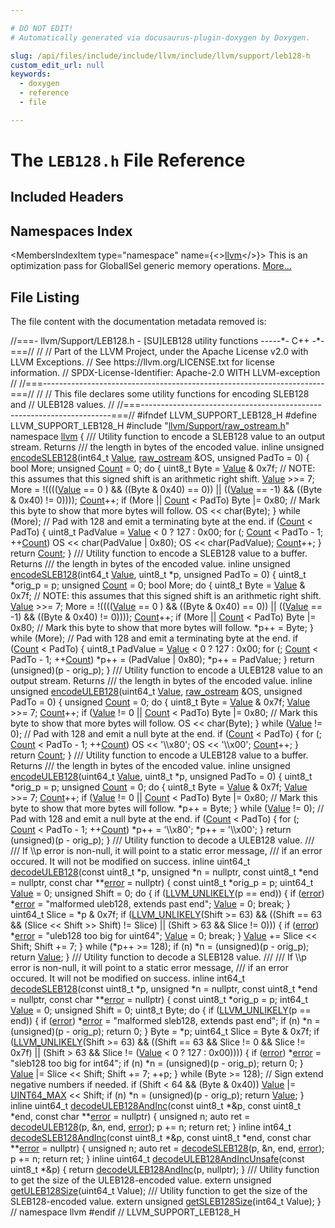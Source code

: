 ```yaml
---

# DO NOT EDIT!
# Automatically generated via docusaurus-plugin-doxygen by Doxygen.

slug: /api/files/include/include/llvm/include/llvm/support/leb128-h
custom_edit_url: null
keywords:
  - doxygen
  - reference
  - file

---
```





# The `LEB128.h` File Reference

<DoxygenPage pluginConfig={pluginConfig}>



## Included Headers

<IncludesList>
<IncludesListItem
  filePath="llvm/Support/raw_ostream.h"
  permalink="/docs/api/files/include/include/llvm/include/llvm/support/raw-ostream-h"
  isLocal="true" />
</IncludesList>

## Namespaces Index

<MembersIndex>

<MembersIndexItem
  type="namespace"
  name={<><a href="/docs/api/namespaces/llvm">llvm</a></>}>
This is an optimization pass for GlobalISel generic memory operations. <a href="/docs/api/namespaces/llvm/#details">More...</a>
</MembersIndexItem>

</MembersIndex>


## File Listing

The file content with the documentation metadata removed is:

<ProgramListing>

<Link id="l00001" /><CodeLine lineNumber="1"><Highlight kind="comment">//===- llvm/Support/LEB128.h - &#91;SU&#93;LEB128 utility functions -----&#42;- C++ -&#42;-===//</Highlight><Highlight kind="normal"></Highlight></CodeLine>
<Link id="l00002" /><CodeLine lineNumber="2"><Highlight kind="normal"></Highlight><Highlight kind="comment">//</Highlight><Highlight kind="normal"></Highlight></CodeLine>
<Link id="l00003" /><CodeLine lineNumber="3"><Highlight kind="normal"></Highlight><Highlight kind="comment">// Part of the LLVM Project, under the Apache License v2.0 with LLVM Exceptions.</Highlight><Highlight kind="normal"></Highlight></CodeLine>
<Link id="l00004" /><CodeLine lineNumber="4"><Highlight kind="normal"></Highlight><Highlight kind="comment">// See https://llvm.org/LICENSE.txt for license information.</Highlight><Highlight kind="normal"></Highlight></CodeLine>
<Link id="l00005" /><CodeLine lineNumber="5"><Highlight kind="normal"></Highlight><Highlight kind="comment">// SPDX-License-Identifier: Apache-2.0 WITH LLVM-exception</Highlight><Highlight kind="normal"></Highlight></CodeLine>
<Link id="l00006" /><CodeLine lineNumber="6"><Highlight kind="normal"></Highlight><Highlight kind="comment">//</Highlight><Highlight kind="normal"></Highlight></CodeLine>
<Link id="l00007" /><CodeLine lineNumber="7"><Highlight kind="normal"></Highlight><Highlight kind="comment">//===----------------------------------------------------------------------===//</Highlight><Highlight kind="normal"></Highlight></CodeLine>
<Link id="l00008" /><CodeLine lineNumber="8"><Highlight kind="normal"></Highlight><Highlight kind="comment">//</Highlight><Highlight kind="normal"></Highlight></CodeLine>
<Link id="l00009" /><CodeLine lineNumber="9"><Highlight kind="normal"></Highlight><Highlight kind="comment">// This file declares some utility functions for encoding SLEB128 and</Highlight><Highlight kind="normal"></Highlight></CodeLine>
<Link id="l00010" /><CodeLine lineNumber="10"><Highlight kind="normal"></Highlight><Highlight kind="comment">// ULEB128 values.</Highlight><Highlight kind="normal"></Highlight></CodeLine>
<Link id="l00011" /><CodeLine lineNumber="11"><Highlight kind="normal"></Highlight><Highlight kind="comment">//</Highlight><Highlight kind="normal"></Highlight></CodeLine>
<Link id="l00012" /><CodeLine lineNumber="12"><Highlight kind="normal"></Highlight><Highlight kind="comment">//===----------------------------------------------------------------------===//</Highlight><Highlight kind="normal"></Highlight></CodeLine>
<Link id="l00013" /><CodeLine lineNumber="13"><Highlight kind="normal"></Highlight></CodeLine>
<Link id="l00014" /><CodeLine lineNumber="14"><Highlight kind="normal"></Highlight><Highlight kind="preprocessor">#ifndef LLVM&#95;SUPPORT&#95;LEB128&#95;H</Highlight><Highlight kind="normal"></Highlight></CodeLine>
<Link id="l00015" /><CodeLine lineNumber="15"><Highlight kind="normal"></Highlight><Highlight kind="preprocessor">#define LLVM&#95;SUPPORT&#95;LEB128&#95;H</Highlight><Highlight kind="normal"></Highlight></CodeLine>
<Link id="l00016" /><CodeLine lineNumber="16"><Highlight kind="normal"></Highlight></CodeLine>
<Link id="l00017" /><CodeLine lineNumber="17"><Highlight kind="normal"></Highlight><Highlight kind="preprocessor">#include &quot;<a href="/docs/api/files/include/include/llvm/include/llvm/support/raw-ostream-h">llvm/Support/raw&#95;ostream.h</a>&quot;</Highlight><Highlight kind="normal"></Highlight></CodeLine>
<Link id="l00018" /><CodeLine lineNumber="18"><Highlight kind="normal"></Highlight></CodeLine>
<Link id="l00019" /><CodeLine lineNumber="19"><Highlight kind="normal"></Highlight><Highlight kind="keyword">namespace </Highlight><Highlight kind="normal"><a href="/docs/api/namespaces/llvm">llvm</a> &#123;</Highlight></CodeLine>
<Link id="l00020" /><CodeLine lineNumber="20"><Highlight kind="normal"></Highlight><Highlight kind="comment"></Highlight></CodeLine>
<Link id="l00021" /><CodeLine lineNumber="21"><Highlight kind="comment">/// Utility function to encode a SLEB128 value to an output stream. Returns</Highlight></CodeLine>
<Link id="l00022" /><CodeLine lineNumber="22"><Highlight kind="comment">/// the length in bytes of the encoded value.</Highlight><Highlight kind="normal"></Highlight></CodeLine>
<Link id="l00023" /><CodeLine lineNumber="23" lineLink="/docs/api/namespaces/llvm/#ac21006e81ffbbc79e8e51e44f7878053"><Highlight kind="normal"></Highlight><Highlight kind="keyword">inline</Highlight><Highlight kind="normal"> </Highlight><Highlight kind="keywordtype">unsigned</Highlight><Highlight kind="normal"> <a href="/docs/api/namespaces/llvm/#ac21006e81ffbbc79e8e51e44f7878053">encodeSLEB128</a>(int64&#95;t <a href="/docs/api/classes/llvm/value">Value</a>, <a href="/docs/api/classes/llvm/raw-ostream">raw&#95;ostream</a> &amp;OS,</Highlight></CodeLine>
<Link id="l00024" /><CodeLine lineNumber="24"><Highlight kind="normal">                              </Highlight><Highlight kind="keywordtype">unsigned</Highlight><Highlight kind="normal"> PadTo = 0) &#123;</Highlight></CodeLine>
<Link id="l00025" /><CodeLine lineNumber="25"><Highlight kind="normal">  </Highlight><Highlight kind="keywordtype">bool</Highlight><Highlight kind="normal"> More;</Highlight></CodeLine>
<Link id="l00026" /><CodeLine lineNumber="26"><Highlight kind="normal">  </Highlight><Highlight kind="keywordtype">unsigned</Highlight><Highlight kind="normal"> <a href="/docs/api/namespaces/llvm/#a845e08be4b0320d66901a66b0c0e9509">Count</a> = 0;</Highlight></CodeLine>
<Link id="l00027" /><CodeLine lineNumber="27"><Highlight kind="normal">  </Highlight><Highlight kind="keywordflow">do</Highlight><Highlight kind="normal"> &#123;</Highlight></CodeLine>
<Link id="l00028" /><CodeLine lineNumber="28"><Highlight kind="normal">    uint8&#95;t Byte = <a href="/docs/api/classes/llvm/value">Value</a> &amp; 0x7f;</Highlight></CodeLine>
<Link id="l00029" /><CodeLine lineNumber="29"><Highlight kind="normal">    </Highlight><Highlight kind="comment">// NOTE: this assumes that this signed shift is an arithmetic right shift.</Highlight><Highlight kind="normal"></Highlight></CodeLine>
<Link id="l00030" /><CodeLine lineNumber="30"><Highlight kind="normal">    <a href="/docs/api/classes/llvm/value">Value</a> &gt;&gt;= 7;</Highlight></CodeLine>
<Link id="l00031" /><CodeLine lineNumber="31"><Highlight kind="normal">    More = !((((<a href="/docs/api/classes/llvm/value">Value</a> == 0 ) &amp;&amp; ((Byte &amp; 0x40) == 0)) ||</Highlight></CodeLine>
<Link id="l00032" /><CodeLine lineNumber="32"><Highlight kind="normal">              ((<a href="/docs/api/classes/llvm/value">Value</a> == -1) &amp;&amp; ((Byte &amp; 0x40) != 0))));</Highlight></CodeLine>
<Link id="l00033" /><CodeLine lineNumber="33"><Highlight kind="normal">    <a href="/docs/api/namespaces/llvm/#a845e08be4b0320d66901a66b0c0e9509">Count</a>++;</Highlight></CodeLine>
<Link id="l00034" /><CodeLine lineNumber="34"><Highlight kind="normal">    </Highlight><Highlight kind="keywordflow">if</Highlight><Highlight kind="normal"> (More || <a href="/docs/api/namespaces/llvm/#a845e08be4b0320d66901a66b0c0e9509">Count</a> &lt; PadTo)</Highlight></CodeLine>
<Link id="l00035" /><CodeLine lineNumber="35"><Highlight kind="normal">      Byte |= 0x80; </Highlight><Highlight kind="comment">// Mark this byte to show that more bytes will follow.</Highlight><Highlight kind="normal"></Highlight></CodeLine>
<Link id="l00036" /><CodeLine lineNumber="36"><Highlight kind="normal">    OS &lt;&lt; char(Byte);</Highlight></CodeLine>
<Link id="l00037" /><CodeLine lineNumber="37"><Highlight kind="normal">  &#125; </Highlight><Highlight kind="keywordflow">while</Highlight><Highlight kind="normal"> (More);</Highlight></CodeLine>
<Link id="l00038" /><CodeLine lineNumber="38"><Highlight kind="normal"></Highlight></CodeLine>
<Link id="l00039" /><CodeLine lineNumber="39"><Highlight kind="normal">  </Highlight><Highlight kind="comment">// Pad with 128 and emit a terminating byte at the end.</Highlight><Highlight kind="normal"></Highlight></CodeLine>
<Link id="l00040" /><CodeLine lineNumber="40"><Highlight kind="normal">  </Highlight><Highlight kind="keywordflow">if</Highlight><Highlight kind="normal"> (<a href="/docs/api/namespaces/llvm/#a845e08be4b0320d66901a66b0c0e9509">Count</a> &lt; PadTo) &#123;</Highlight></CodeLine>
<Link id="l00041" /><CodeLine lineNumber="41"><Highlight kind="normal">    uint8&#95;t PadValue = <a href="/docs/api/classes/llvm/value">Value</a> &lt; 0 ? 127 : 0x00;</Highlight></CodeLine>
<Link id="l00042" /><CodeLine lineNumber="42"><Highlight kind="normal">    </Highlight><Highlight kind="keywordflow">for</Highlight><Highlight kind="normal"> (; <a href="/docs/api/namespaces/llvm/#a845e08be4b0320d66901a66b0c0e9509">Count</a> &lt; PadTo - 1; ++<a href="/docs/api/namespaces/llvm/#a845e08be4b0320d66901a66b0c0e9509">Count</a>)</Highlight></CodeLine>
<Link id="l00043" /><CodeLine lineNumber="43"><Highlight kind="normal">      OS &lt;&lt; </Highlight><Highlight kind="keywordtype">char</Highlight><Highlight kind="normal">(PadValue | 0x80);</Highlight></CodeLine>
<Link id="l00044" /><CodeLine lineNumber="44"><Highlight kind="normal">    OS &lt;&lt; char(PadValue);</Highlight></CodeLine>
<Link id="l00045" /><CodeLine lineNumber="45"><Highlight kind="normal">    <a href="/docs/api/namespaces/llvm/#a845e08be4b0320d66901a66b0c0e9509">Count</a>++;</Highlight></CodeLine>
<Link id="l00046" /><CodeLine lineNumber="46"><Highlight kind="normal">  &#125;</Highlight></CodeLine>
<Link id="l00047" /><CodeLine lineNumber="47"><Highlight kind="normal">  </Highlight><Highlight kind="keywordflow">return</Highlight><Highlight kind="normal"> <a href="/docs/api/namespaces/llvm/#a845e08be4b0320d66901a66b0c0e9509">Count</a>;</Highlight></CodeLine>
<Link id="l00048" /><CodeLine lineNumber="48"><Highlight kind="normal">&#125;</Highlight></CodeLine>
<Link id="l00049" /><CodeLine lineNumber="49"><Highlight kind="normal"></Highlight><Highlight kind="comment"></Highlight></CodeLine>
<Link id="l00050" /><CodeLine lineNumber="50"><Highlight kind="comment">/// Utility function to encode a SLEB128 value to a buffer. Returns</Highlight></CodeLine>
<Link id="l00051" /><CodeLine lineNumber="51"><Highlight kind="comment">/// the length in bytes of the encoded value.</Highlight><Highlight kind="normal"></Highlight></CodeLine>
<Link id="l00052" /><CodeLine lineNumber="52" lineLink="/docs/api/namespaces/llvm/#a514fd2b2833c1d6b911e3b628567fc3d"><Highlight kind="normal"></Highlight><Highlight kind="keyword">inline</Highlight><Highlight kind="normal"> </Highlight><Highlight kind="keywordtype">unsigned</Highlight><Highlight kind="normal"> <a href="/docs/api/namespaces/llvm/#ac21006e81ffbbc79e8e51e44f7878053">encodeSLEB128</a>(int64&#95;t <a href="/docs/api/classes/llvm/value">Value</a>, uint8&#95;t &#42;p, </Highlight><Highlight kind="keywordtype">unsigned</Highlight><Highlight kind="normal"> PadTo = 0) &#123;</Highlight></CodeLine>
<Link id="l00053" /><CodeLine lineNumber="53"><Highlight kind="normal">  uint8&#95;t &#42;orig&#95;p = p;</Highlight></CodeLine>
<Link id="l00054" /><CodeLine lineNumber="54"><Highlight kind="normal">  </Highlight><Highlight kind="keywordtype">unsigned</Highlight><Highlight kind="normal"> <a href="/docs/api/namespaces/llvm/#a845e08be4b0320d66901a66b0c0e9509">Count</a> = 0;</Highlight></CodeLine>
<Link id="l00055" /><CodeLine lineNumber="55"><Highlight kind="normal">  </Highlight><Highlight kind="keywordtype">bool</Highlight><Highlight kind="normal"> More;</Highlight></CodeLine>
<Link id="l00056" /><CodeLine lineNumber="56"><Highlight kind="normal">  </Highlight><Highlight kind="keywordflow">do</Highlight><Highlight kind="normal"> &#123;</Highlight></CodeLine>
<Link id="l00057" /><CodeLine lineNumber="57"><Highlight kind="normal">    uint8&#95;t Byte = <a href="/docs/api/classes/llvm/value">Value</a> &amp; 0x7f;</Highlight></CodeLine>
<Link id="l00058" /><CodeLine lineNumber="58"><Highlight kind="normal">    </Highlight><Highlight kind="comment">// NOTE: this assumes that this signed shift is an arithmetic right shift.</Highlight><Highlight kind="normal"></Highlight></CodeLine>
<Link id="l00059" /><CodeLine lineNumber="59"><Highlight kind="normal">    <a href="/docs/api/classes/llvm/value">Value</a> &gt;&gt;= 7;</Highlight></CodeLine>
<Link id="l00060" /><CodeLine lineNumber="60"><Highlight kind="normal">    More = !((((<a href="/docs/api/classes/llvm/value">Value</a> == 0 ) &amp;&amp; ((Byte &amp; 0x40) == 0)) ||</Highlight></CodeLine>
<Link id="l00061" /><CodeLine lineNumber="61"><Highlight kind="normal">              ((<a href="/docs/api/classes/llvm/value">Value</a> == -1) &amp;&amp; ((Byte &amp; 0x40) != 0))));</Highlight></CodeLine>
<Link id="l00062" /><CodeLine lineNumber="62"><Highlight kind="normal">    <a href="/docs/api/namespaces/llvm/#a845e08be4b0320d66901a66b0c0e9509">Count</a>++;</Highlight></CodeLine>
<Link id="l00063" /><CodeLine lineNumber="63"><Highlight kind="normal">    </Highlight><Highlight kind="keywordflow">if</Highlight><Highlight kind="normal"> (More || <a href="/docs/api/namespaces/llvm/#a845e08be4b0320d66901a66b0c0e9509">Count</a> &lt; PadTo)</Highlight></CodeLine>
<Link id="l00064" /><CodeLine lineNumber="64"><Highlight kind="normal">      Byte |= 0x80; </Highlight><Highlight kind="comment">// Mark this byte to show that more bytes will follow.</Highlight><Highlight kind="normal"></Highlight></CodeLine>
<Link id="l00065" /><CodeLine lineNumber="65"><Highlight kind="normal">    &#42;p++ = Byte;</Highlight></CodeLine>
<Link id="l00066" /><CodeLine lineNumber="66"><Highlight kind="normal">  &#125; </Highlight><Highlight kind="keywordflow">while</Highlight><Highlight kind="normal"> (More);</Highlight></CodeLine>
<Link id="l00067" /><CodeLine lineNumber="67"><Highlight kind="normal"></Highlight></CodeLine>
<Link id="l00068" /><CodeLine lineNumber="68"><Highlight kind="normal">  </Highlight><Highlight kind="comment">// Pad with 128 and emit a terminating byte at the end.</Highlight><Highlight kind="normal"></Highlight></CodeLine>
<Link id="l00069" /><CodeLine lineNumber="69"><Highlight kind="normal">  </Highlight><Highlight kind="keywordflow">if</Highlight><Highlight kind="normal"> (<a href="/docs/api/namespaces/llvm/#a845e08be4b0320d66901a66b0c0e9509">Count</a> &lt; PadTo) &#123;</Highlight></CodeLine>
<Link id="l00070" /><CodeLine lineNumber="70"><Highlight kind="normal">    uint8&#95;t PadValue = <a href="/docs/api/classes/llvm/value">Value</a> &lt; 0 ? 127 : 0x00;</Highlight></CodeLine>
<Link id="l00071" /><CodeLine lineNumber="71"><Highlight kind="normal">    </Highlight><Highlight kind="keywordflow">for</Highlight><Highlight kind="normal"> (; <a href="/docs/api/namespaces/llvm/#a845e08be4b0320d66901a66b0c0e9509">Count</a> &lt; PadTo - 1; ++<a href="/docs/api/namespaces/llvm/#a845e08be4b0320d66901a66b0c0e9509">Count</a>)</Highlight></CodeLine>
<Link id="l00072" /><CodeLine lineNumber="72"><Highlight kind="normal">      &#42;p++ = (PadValue | 0x80);</Highlight></CodeLine>
<Link id="l00073" /><CodeLine lineNumber="73"><Highlight kind="normal">    &#42;p++ = PadValue;</Highlight></CodeLine>
<Link id="l00074" /><CodeLine lineNumber="74"><Highlight kind="normal">  &#125;</Highlight></CodeLine>
<Link id="l00075" /><CodeLine lineNumber="75"><Highlight kind="normal">  </Highlight><Highlight kind="keywordflow">return</Highlight><Highlight kind="normal"> (</Highlight><Highlight kind="keywordtype">unsigned</Highlight><Highlight kind="normal">)(p - orig&#95;p);</Highlight></CodeLine>
<Link id="l00076" /><CodeLine lineNumber="76"><Highlight kind="normal">&#125;</Highlight></CodeLine>
<Link id="l00077" /><CodeLine lineNumber="77"><Highlight kind="normal"></Highlight><Highlight kind="comment"></Highlight></CodeLine>
<Link id="l00078" /><CodeLine lineNumber="78"><Highlight kind="comment">/// Utility function to encode a ULEB128 value to an output stream. Returns</Highlight></CodeLine>
<Link id="l00079" /><CodeLine lineNumber="79"><Highlight kind="comment">/// the length in bytes of the encoded value.</Highlight><Highlight kind="normal"></Highlight></CodeLine>
<Link id="l00080" /><CodeLine lineNumber="80" lineLink="/docs/api/namespaces/llvm/#ad0f8c0e82cde3bb0849fc59e3510f05a"><Highlight kind="normal"></Highlight><Highlight kind="keyword">inline</Highlight><Highlight kind="normal"> </Highlight><Highlight kind="keywordtype">unsigned</Highlight><Highlight kind="normal"> <a href="/docs/api/namespaces/llvm/#ad0f8c0e82cde3bb0849fc59e3510f05a">encodeULEB128</a>(uint64&#95;t <a href="/docs/api/classes/llvm/value">Value</a>, <a href="/docs/api/classes/llvm/raw-ostream">raw&#95;ostream</a> &amp;OS,</Highlight></CodeLine>
<Link id="l00081" /><CodeLine lineNumber="81"><Highlight kind="normal">                              </Highlight><Highlight kind="keywordtype">unsigned</Highlight><Highlight kind="normal"> PadTo = 0) &#123;</Highlight></CodeLine>
<Link id="l00082" /><CodeLine lineNumber="82"><Highlight kind="normal">  </Highlight><Highlight kind="keywordtype">unsigned</Highlight><Highlight kind="normal"> <a href="/docs/api/namespaces/llvm/#a845e08be4b0320d66901a66b0c0e9509">Count</a> = 0;</Highlight></CodeLine>
<Link id="l00083" /><CodeLine lineNumber="83"><Highlight kind="normal">  </Highlight><Highlight kind="keywordflow">do</Highlight><Highlight kind="normal"> &#123;</Highlight></CodeLine>
<Link id="l00084" /><CodeLine lineNumber="84"><Highlight kind="normal">    uint8&#95;t Byte = <a href="/docs/api/classes/llvm/value">Value</a> &amp; 0x7f;</Highlight></CodeLine>
<Link id="l00085" /><CodeLine lineNumber="85"><Highlight kind="normal">    <a href="/docs/api/classes/llvm/value">Value</a> &gt;&gt;= 7;</Highlight></CodeLine>
<Link id="l00086" /><CodeLine lineNumber="86"><Highlight kind="normal">    <a href="/docs/api/namespaces/llvm/#a845e08be4b0320d66901a66b0c0e9509">Count</a>++;</Highlight></CodeLine>
<Link id="l00087" /><CodeLine lineNumber="87"><Highlight kind="normal">    </Highlight><Highlight kind="keywordflow">if</Highlight><Highlight kind="normal"> (<a href="/docs/api/classes/llvm/value">Value</a> != 0 || <a href="/docs/api/namespaces/llvm/#a845e08be4b0320d66901a66b0c0e9509">Count</a> &lt; PadTo)</Highlight></CodeLine>
<Link id="l00088" /><CodeLine lineNumber="88"><Highlight kind="normal">      Byte |= 0x80; </Highlight><Highlight kind="comment">// Mark this byte to show that more bytes will follow.</Highlight><Highlight kind="normal"></Highlight></CodeLine>
<Link id="l00089" /><CodeLine lineNumber="89"><Highlight kind="normal">    OS &lt;&lt; char(Byte);</Highlight></CodeLine>
<Link id="l00090" /><CodeLine lineNumber="90"><Highlight kind="normal">  &#125; </Highlight><Highlight kind="keywordflow">while</Highlight><Highlight kind="normal"> (<a href="/docs/api/classes/llvm/value">Value</a> != 0);</Highlight></CodeLine>
<Link id="l00091" /><CodeLine lineNumber="91"><Highlight kind="normal"></Highlight></CodeLine>
<Link id="l00092" /><CodeLine lineNumber="92"><Highlight kind="normal">  </Highlight><Highlight kind="comment">// Pad with 128 and emit a null byte at the end.</Highlight><Highlight kind="normal"></Highlight></CodeLine>
<Link id="l00093" /><CodeLine lineNumber="93"><Highlight kind="normal">  </Highlight><Highlight kind="keywordflow">if</Highlight><Highlight kind="normal"> (<a href="/docs/api/namespaces/llvm/#a845e08be4b0320d66901a66b0c0e9509">Count</a> &lt; PadTo) &#123;</Highlight></CodeLine>
<Link id="l00094" /><CodeLine lineNumber="94"><Highlight kind="normal">    </Highlight><Highlight kind="keywordflow">for</Highlight><Highlight kind="normal"> (; <a href="/docs/api/namespaces/llvm/#a845e08be4b0320d66901a66b0c0e9509">Count</a> &lt; PadTo - 1; ++<a href="/docs/api/namespaces/llvm/#a845e08be4b0320d66901a66b0c0e9509">Count</a>)</Highlight></CodeLine>
<Link id="l00095" /><CodeLine lineNumber="95"><Highlight kind="normal">      OS &lt;&lt; </Highlight><Highlight kind="stringliteral">&#39;\\x80&#39;</Highlight><Highlight kind="normal">;</Highlight></CodeLine>
<Link id="l00096" /><CodeLine lineNumber="96"><Highlight kind="normal">    OS &lt;&lt; </Highlight><Highlight kind="stringliteral">&#39;\\x00&#39;</Highlight><Highlight kind="normal">;</Highlight></CodeLine>
<Link id="l00097" /><CodeLine lineNumber="97"><Highlight kind="normal">    <a href="/docs/api/namespaces/llvm/#a845e08be4b0320d66901a66b0c0e9509">Count</a>++;</Highlight></CodeLine>
<Link id="l00098" /><CodeLine lineNumber="98"><Highlight kind="normal">  &#125;</Highlight></CodeLine>
<Link id="l00099" /><CodeLine lineNumber="99"><Highlight kind="normal">  </Highlight><Highlight kind="keywordflow">return</Highlight><Highlight kind="normal"> <a href="/docs/api/namespaces/llvm/#a845e08be4b0320d66901a66b0c0e9509">Count</a>;</Highlight></CodeLine>
<Link id="l00100" /><CodeLine lineNumber="100"><Highlight kind="normal">&#125;</Highlight></CodeLine>
<Link id="l00101" /><CodeLine lineNumber="101"><Highlight kind="normal"></Highlight><Highlight kind="comment"></Highlight></CodeLine>
<Link id="l00102" /><CodeLine lineNumber="102"><Highlight kind="comment">/// Utility function to encode a ULEB128 value to a buffer. Returns</Highlight></CodeLine>
<Link id="l00103" /><CodeLine lineNumber="103"><Highlight kind="comment">/// the length in bytes of the encoded value.</Highlight><Highlight kind="normal"></Highlight></CodeLine>
<Link id="l00104" /><CodeLine lineNumber="104" lineLink="/docs/api/namespaces/llvm/#a612b4b3d4981630c124259c3b6d78903"><Highlight kind="normal"></Highlight><Highlight kind="keyword">inline</Highlight><Highlight kind="normal"> </Highlight><Highlight kind="keywordtype">unsigned</Highlight><Highlight kind="normal"> <a href="/docs/api/namespaces/llvm/#ad0f8c0e82cde3bb0849fc59e3510f05a">encodeULEB128</a>(uint64&#95;t <a href="/docs/api/classes/llvm/value">Value</a>, uint8&#95;t &#42;p,</Highlight></CodeLine>
<Link id="l00105" /><CodeLine lineNumber="105"><Highlight kind="normal">                              </Highlight><Highlight kind="keywordtype">unsigned</Highlight><Highlight kind="normal"> PadTo = 0) &#123;</Highlight></CodeLine>
<Link id="l00106" /><CodeLine lineNumber="106"><Highlight kind="normal">  uint8&#95;t &#42;orig&#95;p = p;</Highlight></CodeLine>
<Link id="l00107" /><CodeLine lineNumber="107"><Highlight kind="normal">  </Highlight><Highlight kind="keywordtype">unsigned</Highlight><Highlight kind="normal"> <a href="/docs/api/namespaces/llvm/#a845e08be4b0320d66901a66b0c0e9509">Count</a> = 0;</Highlight></CodeLine>
<Link id="l00108" /><CodeLine lineNumber="108"><Highlight kind="normal">  </Highlight><Highlight kind="keywordflow">do</Highlight><Highlight kind="normal"> &#123;</Highlight></CodeLine>
<Link id="l00109" /><CodeLine lineNumber="109"><Highlight kind="normal">    uint8&#95;t Byte = <a href="/docs/api/classes/llvm/value">Value</a> &amp; 0x7f;</Highlight></CodeLine>
<Link id="l00110" /><CodeLine lineNumber="110"><Highlight kind="normal">    <a href="/docs/api/classes/llvm/value">Value</a> &gt;&gt;= 7;</Highlight></CodeLine>
<Link id="l00111" /><CodeLine lineNumber="111"><Highlight kind="normal">    <a href="/docs/api/namespaces/llvm/#a845e08be4b0320d66901a66b0c0e9509">Count</a>++;</Highlight></CodeLine>
<Link id="l00112" /><CodeLine lineNumber="112"><Highlight kind="normal">    </Highlight><Highlight kind="keywordflow">if</Highlight><Highlight kind="normal"> (<a href="/docs/api/classes/llvm/value">Value</a> != 0 || <a href="/docs/api/namespaces/llvm/#a845e08be4b0320d66901a66b0c0e9509">Count</a> &lt; PadTo)</Highlight></CodeLine>
<Link id="l00113" /><CodeLine lineNumber="113"><Highlight kind="normal">      Byte |= 0x80; </Highlight><Highlight kind="comment">// Mark this byte to show that more bytes will follow.</Highlight><Highlight kind="normal"></Highlight></CodeLine>
<Link id="l00114" /><CodeLine lineNumber="114"><Highlight kind="normal">    &#42;p++ = Byte;</Highlight></CodeLine>
<Link id="l00115" /><CodeLine lineNumber="115"><Highlight kind="normal">  &#125; </Highlight><Highlight kind="keywordflow">while</Highlight><Highlight kind="normal"> (<a href="/docs/api/classes/llvm/value">Value</a> != 0);</Highlight></CodeLine>
<Link id="l00116" /><CodeLine lineNumber="116"><Highlight kind="normal"></Highlight></CodeLine>
<Link id="l00117" /><CodeLine lineNumber="117"><Highlight kind="normal">  </Highlight><Highlight kind="comment">// Pad with 128 and emit a null byte at the end.</Highlight><Highlight kind="normal"></Highlight></CodeLine>
<Link id="l00118" /><CodeLine lineNumber="118"><Highlight kind="normal">  </Highlight><Highlight kind="keywordflow">if</Highlight><Highlight kind="normal"> (<a href="/docs/api/namespaces/llvm/#a845e08be4b0320d66901a66b0c0e9509">Count</a> &lt; PadTo) &#123;</Highlight></CodeLine>
<Link id="l00119" /><CodeLine lineNumber="119"><Highlight kind="normal">    </Highlight><Highlight kind="keywordflow">for</Highlight><Highlight kind="normal"> (; <a href="/docs/api/namespaces/llvm/#a845e08be4b0320d66901a66b0c0e9509">Count</a> &lt; PadTo - 1; ++<a href="/docs/api/namespaces/llvm/#a845e08be4b0320d66901a66b0c0e9509">Count</a>)</Highlight></CodeLine>
<Link id="l00120" /><CodeLine lineNumber="120"><Highlight kind="normal">      &#42;p++ = </Highlight><Highlight kind="stringliteral">&#39;\\x80&#39;</Highlight><Highlight kind="normal">;</Highlight></CodeLine>
<Link id="l00121" /><CodeLine lineNumber="121"><Highlight kind="normal">    &#42;p++ = </Highlight><Highlight kind="stringliteral">&#39;\\x00&#39;</Highlight><Highlight kind="normal">;</Highlight></CodeLine>
<Link id="l00122" /><CodeLine lineNumber="122"><Highlight kind="normal">  &#125;</Highlight></CodeLine>
<Link id="l00123" /><CodeLine lineNumber="123"><Highlight kind="normal"></Highlight></CodeLine>
<Link id="l00124" /><CodeLine lineNumber="124"><Highlight kind="normal">  </Highlight><Highlight kind="keywordflow">return</Highlight><Highlight kind="normal"> (</Highlight><Highlight kind="keywordtype">unsigned</Highlight><Highlight kind="normal">)(p - orig&#95;p);</Highlight></CodeLine>
<Link id="l00125" /><CodeLine lineNumber="125"><Highlight kind="normal">&#125;</Highlight></CodeLine>
<Link id="l00126" /><CodeLine lineNumber="126"><Highlight kind="normal"></Highlight><Highlight kind="comment"></Highlight></CodeLine>
<Link id="l00127" /><CodeLine lineNumber="127"><Highlight kind="comment">/// Utility function to decode a ULEB128 value.</Highlight></CodeLine>
<Link id="l00128" /><CodeLine lineNumber="128"><Highlight kind="comment">///</Highlight></CodeLine>
<Link id="l00129" /><CodeLine lineNumber="129"><Highlight kind="comment">/// If \\p error is non-null, it will point to a static error message,</Highlight></CodeLine>
<Link id="l00130" /><CodeLine lineNumber="130"><Highlight kind="comment">/// if an error occured. It will not be modified on success.</Highlight><Highlight kind="normal"></Highlight></CodeLine>
<Link id="l00131" /><CodeLine lineNumber="131" lineLink="/docs/api/namespaces/llvm/#a3720bbfe79232f7792ab4b969dfbeed0"><Highlight kind="normal"></Highlight><Highlight kind="keyword">inline</Highlight><Highlight kind="normal"> uint64&#95;t <a href="/docs/api/namespaces/llvm/#a3720bbfe79232f7792ab4b969dfbeed0">decodeULEB128</a>(</Highlight><Highlight kind="keyword">const</Highlight><Highlight kind="normal"> uint8&#95;t &#42;p, </Highlight><Highlight kind="keywordtype">unsigned</Highlight><Highlight kind="normal"> &#42;n = </Highlight><Highlight kind="keyword">nullptr</Highlight><Highlight kind="normal">,</Highlight></CodeLine>
<Link id="l00132" /><CodeLine lineNumber="132"><Highlight kind="normal">                              </Highlight><Highlight kind="keyword">const</Highlight><Highlight kind="normal"> uint8&#95;t &#42;end = </Highlight><Highlight kind="keyword">nullptr</Highlight><Highlight kind="normal">,</Highlight></CodeLine>
<Link id="l00133" /><CodeLine lineNumber="133"><Highlight kind="normal">                              </Highlight><Highlight kind="keyword">const</Highlight><Highlight kind="normal"> </Highlight><Highlight kind="keywordtype">char</Highlight><Highlight kind="normal"> &#42;&#42;<a href="/docs/api/files/lib/lib/debuginfo/lib/debuginfo/codeview/symbolrecordmapping-cpp/#a9cdf893c7d17e47fa1ed8bebf92a5da4">error</a> = </Highlight><Highlight kind="keyword">nullptr</Highlight><Highlight kind="normal">) &#123;</Highlight></CodeLine>
<Link id="l00134" /><CodeLine lineNumber="134"><Highlight kind="normal">  </Highlight><Highlight kind="keyword">const</Highlight><Highlight kind="normal"> uint8&#95;t &#42;orig&#95;p = p;</Highlight></CodeLine>
<Link id="l00135" /><CodeLine lineNumber="135"><Highlight kind="normal">  uint64&#95;t <a href="/docs/api/classes/llvm/value">Value</a> = 0;</Highlight></CodeLine>
<Link id="l00136" /><CodeLine lineNumber="136"><Highlight kind="normal">  </Highlight><Highlight kind="keywordtype">unsigned</Highlight><Highlight kind="normal"> Shift = 0;</Highlight></CodeLine>
<Link id="l00137" /><CodeLine lineNumber="137"><Highlight kind="normal">  </Highlight><Highlight kind="keywordflow">do</Highlight><Highlight kind="normal"> &#123;</Highlight></CodeLine>
<Link id="l00138" /><CodeLine lineNumber="138"><Highlight kind="normal">    </Highlight><Highlight kind="keywordflow">if</Highlight><Highlight kind="normal"> (<a href="/docs/api/files/include/include/llvm/include/llvm/support/compiler-h/#a104cae72182bec0ab951e3faea6ce509">LLVM&#95;UNLIKELY</a>(p == end)) &#123;</Highlight></CodeLine>
<Link id="l00139" /><CodeLine lineNumber="139"><Highlight kind="normal">      </Highlight><Highlight kind="keywordflow">if</Highlight><Highlight kind="normal"> (<a href="/docs/api/files/lib/lib/debuginfo/lib/debuginfo/codeview/symbolrecordmapping-cpp/#a9cdf893c7d17e47fa1ed8bebf92a5da4">error</a>)</Highlight></CodeLine>
<Link id="l00140" /><CodeLine lineNumber="140"><Highlight kind="normal">        &#42;<a href="/docs/api/files/lib/lib/debuginfo/lib/debuginfo/codeview/symbolrecordmapping-cpp/#a9cdf893c7d17e47fa1ed8bebf92a5da4">error</a> = </Highlight><Highlight kind="stringliteral">&quot;malformed uleb128, extends past end&quot;</Highlight><Highlight kind="normal">;</Highlight></CodeLine>
<Link id="l00141" /><CodeLine lineNumber="141"><Highlight kind="normal">      <a href="/docs/api/classes/llvm/value">Value</a> = 0;</Highlight></CodeLine>
<Link id="l00142" /><CodeLine lineNumber="142"><Highlight kind="normal">      </Highlight><Highlight kind="keywordflow">break</Highlight><Highlight kind="normal">;</Highlight></CodeLine>
<Link id="l00143" /><CodeLine lineNumber="143"><Highlight kind="normal">    &#125;</Highlight></CodeLine>
<Link id="l00144" /><CodeLine lineNumber="144"><Highlight kind="normal">    uint64&#95;t Slice = &#42;p &amp; 0x7f;</Highlight></CodeLine>
<Link id="l00145" /><CodeLine lineNumber="145"><Highlight kind="normal">    </Highlight><Highlight kind="keywordflow">if</Highlight><Highlight kind="normal"> (<a href="/docs/api/files/include/include/llvm/include/llvm/support/compiler-h/#a104cae72182bec0ab951e3faea6ce509">LLVM&#95;UNLIKELY</a>(Shift &gt;= 63) &amp;&amp;</Highlight></CodeLine>
<Link id="l00146" /><CodeLine lineNumber="146"><Highlight kind="normal">        ((Shift == 63 &amp;&amp; (Slice &lt;&lt; Shift &gt;&gt; Shift) != Slice) ||</Highlight></CodeLine>
<Link id="l00147" /><CodeLine lineNumber="147"><Highlight kind="normal">         (Shift &gt; 63 &amp;&amp; Slice != 0))) &#123;</Highlight></CodeLine>
<Link id="l00148" /><CodeLine lineNumber="148"><Highlight kind="normal">      </Highlight><Highlight kind="keywordflow">if</Highlight><Highlight kind="normal"> (<a href="/docs/api/files/lib/lib/debuginfo/lib/debuginfo/codeview/symbolrecordmapping-cpp/#a9cdf893c7d17e47fa1ed8bebf92a5da4">error</a>)</Highlight></CodeLine>
<Link id="l00149" /><CodeLine lineNumber="149"><Highlight kind="normal">        &#42;<a href="/docs/api/files/lib/lib/debuginfo/lib/debuginfo/codeview/symbolrecordmapping-cpp/#a9cdf893c7d17e47fa1ed8bebf92a5da4">error</a> = </Highlight><Highlight kind="stringliteral">&quot;uleb128 too big for uint64&quot;</Highlight><Highlight kind="normal">;</Highlight></CodeLine>
<Link id="l00150" /><CodeLine lineNumber="150"><Highlight kind="normal">      <a href="/docs/api/classes/llvm/value">Value</a> = 0;</Highlight></CodeLine>
<Link id="l00151" /><CodeLine lineNumber="151"><Highlight kind="normal">      </Highlight><Highlight kind="keywordflow">break</Highlight><Highlight kind="normal">;</Highlight></CodeLine>
<Link id="l00152" /><CodeLine lineNumber="152"><Highlight kind="normal">    &#125;</Highlight></CodeLine>
<Link id="l00153" /><CodeLine lineNumber="153"><Highlight kind="normal">    <a href="/docs/api/classes/llvm/value">Value</a> += Slice &lt;&lt; Shift;</Highlight></CodeLine>
<Link id="l00154" /><CodeLine lineNumber="154"><Highlight kind="normal">    Shift += 7;</Highlight></CodeLine>
<Link id="l00155" /><CodeLine lineNumber="155"><Highlight kind="normal">  &#125; </Highlight><Highlight kind="keywordflow">while</Highlight><Highlight kind="normal"> (&#42;p++ &gt;= 128);</Highlight></CodeLine>
<Link id="l00156" /><CodeLine lineNumber="156"><Highlight kind="normal">  </Highlight><Highlight kind="keywordflow">if</Highlight><Highlight kind="normal"> (n)</Highlight></CodeLine>
<Link id="l00157" /><CodeLine lineNumber="157"><Highlight kind="normal">    &#42;n = (unsigned)(p - orig&#95;p);</Highlight></CodeLine>
<Link id="l00158" /><CodeLine lineNumber="158"><Highlight kind="normal">  </Highlight><Highlight kind="keywordflow">return</Highlight><Highlight kind="normal"> <a href="/docs/api/classes/llvm/value">Value</a>;</Highlight></CodeLine>
<Link id="l00159" /><CodeLine lineNumber="159"><Highlight kind="normal">&#125;</Highlight></CodeLine>
<Link id="l00160" /><CodeLine lineNumber="160"><Highlight kind="normal"></Highlight><Highlight kind="comment"></Highlight></CodeLine>
<Link id="l00161" /><CodeLine lineNumber="161"><Highlight kind="comment">/// Utility function to decode a SLEB128 value.</Highlight></CodeLine>
<Link id="l00162" /><CodeLine lineNumber="162"><Highlight kind="comment">///</Highlight></CodeLine>
<Link id="l00163" /><CodeLine lineNumber="163"><Highlight kind="comment">/// If \\p error is non-null, it will point to a static error message,</Highlight></CodeLine>
<Link id="l00164" /><CodeLine lineNumber="164"><Highlight kind="comment">/// if an error occured. It will not be modified on success.</Highlight><Highlight kind="normal"></Highlight></CodeLine>
<Link id="l00165" /><CodeLine lineNumber="165" lineLink="/docs/api/namespaces/llvm/#a405b6cecd013148b4b443dd37854b4c4"><Highlight kind="normal"></Highlight><Highlight kind="keyword">inline</Highlight><Highlight kind="normal"> int64&#95;t <a href="/docs/api/namespaces/llvm/#a405b6cecd013148b4b443dd37854b4c4">decodeSLEB128</a>(</Highlight><Highlight kind="keyword">const</Highlight><Highlight kind="normal"> uint8&#95;t &#42;p, </Highlight><Highlight kind="keywordtype">unsigned</Highlight><Highlight kind="normal"> &#42;n = </Highlight><Highlight kind="keyword">nullptr</Highlight><Highlight kind="normal">,</Highlight></CodeLine>
<Link id="l00166" /><CodeLine lineNumber="166"><Highlight kind="normal">                             </Highlight><Highlight kind="keyword">const</Highlight><Highlight kind="normal"> uint8&#95;t &#42;end = </Highlight><Highlight kind="keyword">nullptr</Highlight><Highlight kind="normal">,</Highlight></CodeLine>
<Link id="l00167" /><CodeLine lineNumber="167"><Highlight kind="normal">                             </Highlight><Highlight kind="keyword">const</Highlight><Highlight kind="normal"> </Highlight><Highlight kind="keywordtype">char</Highlight><Highlight kind="normal"> &#42;&#42;<a href="/docs/api/files/lib/lib/debuginfo/lib/debuginfo/codeview/symbolrecordmapping-cpp/#a9cdf893c7d17e47fa1ed8bebf92a5da4">error</a> = </Highlight><Highlight kind="keyword">nullptr</Highlight><Highlight kind="normal">) &#123;</Highlight></CodeLine>
<Link id="l00168" /><CodeLine lineNumber="168"><Highlight kind="normal">  </Highlight><Highlight kind="keyword">const</Highlight><Highlight kind="normal"> uint8&#95;t &#42;orig&#95;p = p;</Highlight></CodeLine>
<Link id="l00169" /><CodeLine lineNumber="169"><Highlight kind="normal">  int64&#95;t <a href="/docs/api/classes/llvm/value">Value</a> = 0;</Highlight></CodeLine>
<Link id="l00170" /><CodeLine lineNumber="170"><Highlight kind="normal">  </Highlight><Highlight kind="keywordtype">unsigned</Highlight><Highlight kind="normal"> Shift = 0;</Highlight></CodeLine>
<Link id="l00171" /><CodeLine lineNumber="171"><Highlight kind="normal">  uint8&#95;t Byte;</Highlight></CodeLine>
<Link id="l00172" /><CodeLine lineNumber="172"><Highlight kind="normal">  </Highlight><Highlight kind="keywordflow">do</Highlight><Highlight kind="normal"> &#123;</Highlight></CodeLine>
<Link id="l00173" /><CodeLine lineNumber="173"><Highlight kind="normal">    </Highlight><Highlight kind="keywordflow">if</Highlight><Highlight kind="normal"> (<a href="/docs/api/files/include/include/llvm/include/llvm/support/compiler-h/#a104cae72182bec0ab951e3faea6ce509">LLVM&#95;UNLIKELY</a>(p == end)) &#123;</Highlight></CodeLine>
<Link id="l00174" /><CodeLine lineNumber="174"><Highlight kind="normal">      </Highlight><Highlight kind="keywordflow">if</Highlight><Highlight kind="normal"> (<a href="/docs/api/files/lib/lib/debuginfo/lib/debuginfo/codeview/symbolrecordmapping-cpp/#a9cdf893c7d17e47fa1ed8bebf92a5da4">error</a>)</Highlight></CodeLine>
<Link id="l00175" /><CodeLine lineNumber="175"><Highlight kind="normal">        &#42;<a href="/docs/api/files/lib/lib/debuginfo/lib/debuginfo/codeview/symbolrecordmapping-cpp/#a9cdf893c7d17e47fa1ed8bebf92a5da4">error</a> = </Highlight><Highlight kind="stringliteral">&quot;malformed sleb128, extends past end&quot;</Highlight><Highlight kind="normal">;</Highlight></CodeLine>
<Link id="l00176" /><CodeLine lineNumber="176"><Highlight kind="normal">      </Highlight><Highlight kind="keywordflow">if</Highlight><Highlight kind="normal"> (n)</Highlight></CodeLine>
<Link id="l00177" /><CodeLine lineNumber="177"><Highlight kind="normal">        &#42;n = (unsigned)(p - orig&#95;p);</Highlight></CodeLine>
<Link id="l00178" /><CodeLine lineNumber="178"><Highlight kind="normal">      </Highlight><Highlight kind="keywordflow">return</Highlight><Highlight kind="normal"> 0;</Highlight></CodeLine>
<Link id="l00179" /><CodeLine lineNumber="179"><Highlight kind="normal">    &#125;</Highlight></CodeLine>
<Link id="l00180" /><CodeLine lineNumber="180"><Highlight kind="normal">    Byte = &#42;p;</Highlight></CodeLine>
<Link id="l00181" /><CodeLine lineNumber="181"><Highlight kind="normal">    uint64&#95;t Slice = Byte &amp; 0x7f;</Highlight></CodeLine>
<Link id="l00182" /><CodeLine lineNumber="182"><Highlight kind="normal">    </Highlight><Highlight kind="keywordflow">if</Highlight><Highlight kind="normal"> (<a href="/docs/api/files/include/include/llvm/include/llvm/support/compiler-h/#a104cae72182bec0ab951e3faea6ce509">LLVM&#95;UNLIKELY</a>(Shift &gt;= 63) &amp;&amp;</Highlight></CodeLine>
<Link id="l00183" /><CodeLine lineNumber="183"><Highlight kind="normal">        ((Shift == 63 &amp;&amp; Slice != 0 &amp;&amp; Slice != 0x7f) ||</Highlight></CodeLine>
<Link id="l00184" /><CodeLine lineNumber="184"><Highlight kind="normal">         (Shift &gt; 63 &amp;&amp; Slice != (<a href="/docs/api/classes/llvm/value">Value</a> &lt; 0 ? 127 : 0x00)))) &#123;</Highlight></CodeLine>
<Link id="l00185" /><CodeLine lineNumber="185"><Highlight kind="normal">      </Highlight><Highlight kind="keywordflow">if</Highlight><Highlight kind="normal"> (<a href="/docs/api/files/lib/lib/debuginfo/lib/debuginfo/codeview/symbolrecordmapping-cpp/#a9cdf893c7d17e47fa1ed8bebf92a5da4">error</a>)</Highlight></CodeLine>
<Link id="l00186" /><CodeLine lineNumber="186"><Highlight kind="normal">        &#42;<a href="/docs/api/files/lib/lib/debuginfo/lib/debuginfo/codeview/symbolrecordmapping-cpp/#a9cdf893c7d17e47fa1ed8bebf92a5da4">error</a> = </Highlight><Highlight kind="stringliteral">&quot;sleb128 too big for int64&quot;</Highlight><Highlight kind="normal">;</Highlight></CodeLine>
<Link id="l00187" /><CodeLine lineNumber="187"><Highlight kind="normal">      </Highlight><Highlight kind="keywordflow">if</Highlight><Highlight kind="normal"> (n)</Highlight></CodeLine>
<Link id="l00188" /><CodeLine lineNumber="188"><Highlight kind="normal">        &#42;n = (unsigned)(p - orig&#95;p);</Highlight></CodeLine>
<Link id="l00189" /><CodeLine lineNumber="189"><Highlight kind="normal">      </Highlight><Highlight kind="keywordflow">return</Highlight><Highlight kind="normal"> 0;</Highlight></CodeLine>
<Link id="l00190" /><CodeLine lineNumber="190"><Highlight kind="normal">    &#125;</Highlight></CodeLine>
<Link id="l00191" /><CodeLine lineNumber="191"><Highlight kind="normal">    <a href="/docs/api/classes/llvm/value">Value</a> |= Slice &lt;&lt; Shift;</Highlight></CodeLine>
<Link id="l00192" /><CodeLine lineNumber="192"><Highlight kind="normal">    Shift += 7;</Highlight></CodeLine>
<Link id="l00193" /><CodeLine lineNumber="193"><Highlight kind="normal">    ++p;</Highlight></CodeLine>
<Link id="l00194" /><CodeLine lineNumber="194"><Highlight kind="normal">  &#125; </Highlight><Highlight kind="keywordflow">while</Highlight><Highlight kind="normal"> (Byte &gt;= 128);</Highlight></CodeLine>
<Link id="l00195" /><CodeLine lineNumber="195"><Highlight kind="normal">  </Highlight><Highlight kind="comment">// Sign extend negative numbers if needed.</Highlight><Highlight kind="normal"></Highlight></CodeLine>
<Link id="l00196" /><CodeLine lineNumber="196"><Highlight kind="normal">  </Highlight><Highlight kind="keywordflow">if</Highlight><Highlight kind="normal"> (Shift &lt; 64 &amp;&amp; (Byte &amp; 0x40))</Highlight></CodeLine>
<Link id="l00197" /><CodeLine lineNumber="197"><Highlight kind="normal">    <a href="/docs/api/classes/llvm/value">Value</a> |= <a href="/docs/api/files/include/include/llvm-c/datatypes-h/#a30654b4b67d97c42ca3f9b6052dda916">UINT64&#95;MAX</a> &lt;&lt; Shift;</Highlight></CodeLine>
<Link id="l00198" /><CodeLine lineNumber="198"><Highlight kind="normal">  </Highlight><Highlight kind="keywordflow">if</Highlight><Highlight kind="normal"> (n)</Highlight></CodeLine>
<Link id="l00199" /><CodeLine lineNumber="199"><Highlight kind="normal">    &#42;n = (unsigned)(p - orig&#95;p);</Highlight></CodeLine>
<Link id="l00200" /><CodeLine lineNumber="200"><Highlight kind="normal">  </Highlight><Highlight kind="keywordflow">return</Highlight><Highlight kind="normal"> <a href="/docs/api/classes/llvm/value">Value</a>;</Highlight></CodeLine>
<Link id="l00201" /><CodeLine lineNumber="201"><Highlight kind="normal">&#125;</Highlight></CodeLine>
<Link id="l00202" /><CodeLine lineNumber="202"><Highlight kind="normal"></Highlight></CodeLine>
<Link id="l00203" /><CodeLine lineNumber="203" lineLink="/docs/api/namespaces/llvm/#a4bf1e06696f761b02872434c1996cd28"><Highlight kind="normal"></Highlight><Highlight kind="keyword">inline</Highlight><Highlight kind="normal"> uint64&#95;t <a href="/docs/api/namespaces/llvm/#a4bf1e06696f761b02872434c1996cd28">decodeULEB128AndInc</a>(</Highlight><Highlight kind="keyword">const</Highlight><Highlight kind="normal"> uint8&#95;t &#42;&amp;p, </Highlight><Highlight kind="keyword">const</Highlight><Highlight kind="normal"> uint8&#95;t &#42;end,</Highlight></CodeLine>
<Link id="l00204" /><CodeLine lineNumber="204"><Highlight kind="normal">                                    </Highlight><Highlight kind="keyword">const</Highlight><Highlight kind="normal"> </Highlight><Highlight kind="keywordtype">char</Highlight><Highlight kind="normal"> &#42;&#42;<a href="/docs/api/files/lib/lib/debuginfo/lib/debuginfo/codeview/symbolrecordmapping-cpp/#a9cdf893c7d17e47fa1ed8bebf92a5da4">error</a> = </Highlight><Highlight kind="keyword">nullptr</Highlight><Highlight kind="normal">) &#123;</Highlight></CodeLine>
<Link id="l00205" /><CodeLine lineNumber="205"><Highlight kind="normal">  </Highlight><Highlight kind="keywordtype">unsigned</Highlight><Highlight kind="normal"> n;</Highlight></CodeLine>
<Link id="l00206" /><CodeLine lineNumber="206"><Highlight kind="normal">  </Highlight><Highlight kind="keyword">auto</Highlight><Highlight kind="normal"> ret = <a href="/docs/api/namespaces/llvm/#a3720bbfe79232f7792ab4b969dfbeed0">decodeULEB128</a>(p, &amp;n, end, <a href="/docs/api/files/lib/lib/debuginfo/lib/debuginfo/codeview/symbolrecordmapping-cpp/#a9cdf893c7d17e47fa1ed8bebf92a5da4">error</a>);</Highlight></CodeLine>
<Link id="l00207" /><CodeLine lineNumber="207"><Highlight kind="normal">  p += n;</Highlight></CodeLine>
<Link id="l00208" /><CodeLine lineNumber="208"><Highlight kind="normal">  </Highlight><Highlight kind="keywordflow">return</Highlight><Highlight kind="normal"> ret;</Highlight></CodeLine>
<Link id="l00209" /><CodeLine lineNumber="209"><Highlight kind="normal">&#125;</Highlight></CodeLine>
<Link id="l00210" /><CodeLine lineNumber="210"><Highlight kind="normal"></Highlight></CodeLine>
<Link id="l00211" /><CodeLine lineNumber="211" lineLink="/docs/api/namespaces/llvm/#a4900b597092f0dcdc7beed82d66e64eb"><Highlight kind="normal"></Highlight><Highlight kind="keyword">inline</Highlight><Highlight kind="normal"> int64&#95;t <a href="/docs/api/namespaces/llvm/#a4900b597092f0dcdc7beed82d66e64eb">decodeSLEB128AndInc</a>(</Highlight><Highlight kind="keyword">const</Highlight><Highlight kind="normal"> uint8&#95;t &#42;&amp;p, </Highlight><Highlight kind="keyword">const</Highlight><Highlight kind="normal"> uint8&#95;t &#42;end,</Highlight></CodeLine>
<Link id="l00212" /><CodeLine lineNumber="212"><Highlight kind="normal">                                   </Highlight><Highlight kind="keyword">const</Highlight><Highlight kind="normal"> </Highlight><Highlight kind="keywordtype">char</Highlight><Highlight kind="normal"> &#42;&#42;<a href="/docs/api/files/lib/lib/debuginfo/lib/debuginfo/codeview/symbolrecordmapping-cpp/#a9cdf893c7d17e47fa1ed8bebf92a5da4">error</a> = </Highlight><Highlight kind="keyword">nullptr</Highlight><Highlight kind="normal">) &#123;</Highlight></CodeLine>
<Link id="l00213" /><CodeLine lineNumber="213"><Highlight kind="normal">  </Highlight><Highlight kind="keywordtype">unsigned</Highlight><Highlight kind="normal"> n;</Highlight></CodeLine>
<Link id="l00214" /><CodeLine lineNumber="214"><Highlight kind="normal">  </Highlight><Highlight kind="keyword">auto</Highlight><Highlight kind="normal"> ret = <a href="/docs/api/namespaces/llvm/#a405b6cecd013148b4b443dd37854b4c4">decodeSLEB128</a>(p, &amp;n, end, <a href="/docs/api/files/lib/lib/debuginfo/lib/debuginfo/codeview/symbolrecordmapping-cpp/#a9cdf893c7d17e47fa1ed8bebf92a5da4">error</a>);</Highlight></CodeLine>
<Link id="l00215" /><CodeLine lineNumber="215"><Highlight kind="normal">  p += n;</Highlight></CodeLine>
<Link id="l00216" /><CodeLine lineNumber="216"><Highlight kind="normal">  </Highlight><Highlight kind="keywordflow">return</Highlight><Highlight kind="normal"> ret;</Highlight></CodeLine>
<Link id="l00217" /><CodeLine lineNumber="217"><Highlight kind="normal">&#125;</Highlight></CodeLine>
<Link id="l00218" /><CodeLine lineNumber="218"><Highlight kind="normal"></Highlight></CodeLine>
<Link id="l00219" /><CodeLine lineNumber="219" lineLink="/docs/api/namespaces/llvm/#adec14118e165dd5e2d91e3f47547a346"><Highlight kind="normal"></Highlight><Highlight kind="keyword">inline</Highlight><Highlight kind="normal"> uint64&#95;t <a href="/docs/api/namespaces/llvm/#adec14118e165dd5e2d91e3f47547a346">decodeULEB128AndIncUnsafe</a>(</Highlight><Highlight kind="keyword">const</Highlight><Highlight kind="normal"> uint8&#95;t &#42;&amp;p) &#123;</Highlight></CodeLine>
<Link id="l00220" /><CodeLine lineNumber="220"><Highlight kind="normal">  </Highlight><Highlight kind="keywordflow">return</Highlight><Highlight kind="normal"> <a href="/docs/api/namespaces/llvm/#a4bf1e06696f761b02872434c1996cd28">decodeULEB128AndInc</a>(p, </Highlight><Highlight kind="keyword">nullptr</Highlight><Highlight kind="normal">);</Highlight></CodeLine>
<Link id="l00221" /><CodeLine lineNumber="221"><Highlight kind="normal">&#125;</Highlight></CodeLine>
<Link id="l00222" /><CodeLine lineNumber="222"><Highlight kind="normal"></Highlight><Highlight kind="comment"></Highlight></CodeLine>
<Link id="l00223" /><CodeLine lineNumber="223"><Highlight kind="comment">/// Utility function to get the size of the ULEB128-encoded value.</Highlight><Highlight kind="normal"></Highlight></CodeLine>
<Link id="l00224" /><CodeLine lineNumber="224"><Highlight kind="normal"></Highlight><Highlight kind="keyword">extern</Highlight><Highlight kind="normal"> </Highlight><Highlight kind="keywordtype">unsigned</Highlight><Highlight kind="normal"> <a href="/docs/api/namespaces/llvm/#aa02a1d8fb0f561ab81f4a2570db7dc28">getULEB128Size</a>(uint64&#95;t Value);</Highlight></CodeLine>
<Link id="l00225" /><CodeLine lineNumber="225"><Highlight kind="normal"></Highlight><Highlight kind="comment"></Highlight></CodeLine>
<Link id="l00226" /><CodeLine lineNumber="226"><Highlight kind="comment">/// Utility function to get the size of the SLEB128-encoded value.</Highlight><Highlight kind="normal"></Highlight></CodeLine>
<Link id="l00227" /><CodeLine lineNumber="227"><Highlight kind="normal"></Highlight><Highlight kind="keyword">extern</Highlight><Highlight kind="normal"> </Highlight><Highlight kind="keywordtype">unsigned</Highlight><Highlight kind="normal"> <a href="/docs/api/namespaces/llvm/#afc68cb8d27a815bcc3e86fd6c53df3dd">getSLEB128Size</a>(int64&#95;t Value);</Highlight></CodeLine>
<Link id="l00228" /><CodeLine lineNumber="228"><Highlight kind="normal"></Highlight></CodeLine>
<Link id="l00229" /><CodeLine lineNumber="229"><Highlight kind="normal">&#125; </Highlight><Highlight kind="comment">// namespace llvm</Highlight><Highlight kind="normal"></Highlight></CodeLine>
<Link id="l00230" /><CodeLine lineNumber="230"><Highlight kind="normal"></Highlight></CodeLine>
<Link id="l00231" /><CodeLine lineNumber="231"><Highlight kind="normal"></Highlight><Highlight kind="preprocessor">#endif </Highlight><Highlight kind="comment">// LLVM&#95;SUPPORT&#95;LEB128&#95;H</Highlight><Highlight kind="normal"></Highlight></CodeLine>

</ProgramListing>

</DoxygenPage>
